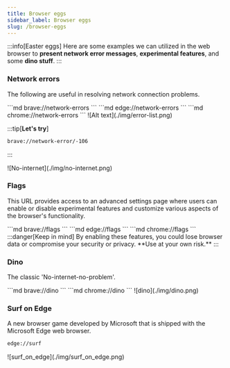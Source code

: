 ```yaml
---
title: Browser eggs
sidebar_label: Browser eggs
slug: /browser-eggs
---
```



<!-- Prettier doesn't change this -->

:::info[Easter eggs]
Here are some examples we can utilized in the web browser to **present network error messages**, **experimental features**, and some **dino stuff**.
:::
<!-- Prettier doesn't change this -->

### Network errors
The following are useful in resolving network connection problems.

<Tabs groupId="web-browsers">
  <TabItem value="brave" label="Brave">
    ```md
    brave://network-errors
    ```
  </TabItem>
  <TabItem value="edge" label="Edge">
    ```md
    edge://network-errors
    ```
  </TabItem>
  <TabItem value="chrome" label="Chrome">
    ```md
    chrome://network-errors
    ```
  </TabItem>
</Tabs>

<BrowserWindow>
![Alt text](./img/error-list.png)
</BrowserWindow>

<!-- Prettier doesn't change this -->
:::tip[**Let's try**]


```md
brave://network-error/-106
``` 
:::

<BrowserWindow>
![No-internet](./img/no-internet.png)
</BrowserWindow>


<!-- Prettier doesn't change this -->

### Flags
This URL provides access to an advanced settings page where users can enable or disable experimental features and customize various aspects of the browser's functionality.

<Tabs groupId="web-browsers">
  <TabItem value="brave" label="Brave">
    ```md
    brave://flags
    ```
  </TabItem>
  <TabItem value="edge" label="Edge">
    ```md
    edge://flags
    ```
  </TabItem>
  <TabItem value="chrome" label="Chrome">
    ```md
    chrome://flags
    ```
  </TabItem>
</Tabs>
<!-- Prettier doesn't change this -->
:::danger[Keep in mind]
By enabling these features, you could lose browser data or compromise your security or privacy. **Use at your own risk.**
:::

### Dino
The classic 'No-internet-no-problem'.

<Tabs groupId="web-browsers">
  <TabItem value="brave" label="Brave">
    ```md
    brave://dino
    ```
  </TabItem>
  <TabItem value="chrome" label="Chrome">
    ```md
    chrome://dino
    ```
  </TabItem>
</Tabs>

<BrowserWindow>
![dino](./img/dino.png)
</BrowserWindow>


### Surf on Edge

A new browser game developed by Microsoft that is shipped with the Microsoft Edge web browser.

```md
edge://surf
```


<BrowserWindow>
![surf_on_edge](./img/surf_on_edge.png)
</BrowserWindow>